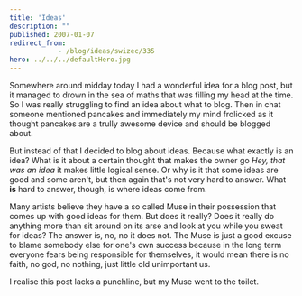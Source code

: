 ```yaml
---
title: 'Ideas'
description: ""
published: 2007-01-07
redirect_from: 
            - /blog/ideas/swizec/335
hero: ../../../defaultHero.jpg
---
```

Somewhere around midday today I had a wonderful idea for a blog post, but it managed to drown in the sea of maths that was filling my head at the time. So I was really struggling to find an idea about what to blog. Then in chat someone mentioned pancakes and immediately my mind frolicked as it thought pancakes are a trully awesome device and should be blogged about.

But instead of that I decided to blog about ideas. Because what exactly is an idea? What is it about a certain thought that makes the owner go _Hey, that was an idea_ it makes little logical sense. Or why is it that some ideas are good and some aren&#x27;t, but then again that&#x27;s not very hard to answer. What **is** hard to answer, though, is where ideas come from.

Many artists believe they have a so called Muse in their possession that comes up with good ideas for them. But does it really? Does it really do anything more than sit around on its arse and look at you while you sweat for ideas? The answer is, no, no it does not. The Muse is just a good excuse to blame somebody else for one&#x27;s own success because in the long term everyone fears being responsible for themselves, it would mean there is no faith, no god, no nothing, just little old unimportant us.

I realise this post lacks a punchline, but my Muse went to the toilet.
